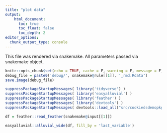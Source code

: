 ```yaml
---
title: "plot data"
output: 
    html_document:
      toc: true
      toc_float: false
      toc_depth: 2
editor_options:
  chunk_output_type: console
---
```


This file was rendered via snakemake. All parameters passed via snakemake object.

```r
knitr::opts_chunk$set(echo = TRUE, cache = F, warning = F, message = F)
debug_file = paste0('debug/', snakemake@rule[[1]], '_rmd.Rdata')
save.image(debug_file)
```


```r
suppressPackageStartupMessages( library('tidyverse') )
suppressPackageStartupMessages( library('easyalluvial') )
suppressPackageStartupMessages( library('feather') )
suppressPackageStartupMessages( library('devtools') )
suppressPackageStartupMessages( devtools::load_all("src/cookiedsdemopkgr") )
```



```r
df = feather::read_feather(snakemake@input[[1]])

easyalluvial::alluvial_wide(df, fill_by = 'last_variable')
```

